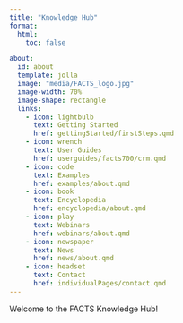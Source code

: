 ```yaml
---
title: "Knowledge Hub"
format:
  html:
    toc: false

about:
  id: about
  template: jolla
  image: "media/FACTS_logo.jpg"
  image-width: 70%
  image-shape: rectangle
  links:
    - icon: lightbulb
      text: Getting Started
      href: gettingStarted/firstSteps.qmd
    - icon: wrench
      text: User Guides
      href: userguides/facts700/crm.qmd
    - icon: code
      text: Examples
      href: examples/about.qmd
    - icon: book
      text: Encyclopedia
      href: encyclopedia/about.qmd
    - icon: play
      text: Webinars
      href: webinars/about.qmd
    - icon: newspaper
      text: News
      href: news/about.qmd
    - icon: headset
      text: Contact
      href: individualPages/contact.qmd
---
```


Welcome to the FACTS Knowledge Hub!
